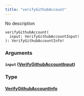 ```yaml
---
title: "verifyGithubAccount"
---
```


No description

```
verifyGithubAccount(
  input: VerifyGithubAccountInput!
): VerifyGithubAccountInfo!

```

### Arguments[](#arguments "Direct link to heading")

#### `input` ([VerifyGithubAccountInput](/developer/graphql-api/references/inputs/verify-github-account-input))[](#input-verifygithubaccountinput "Direct link to heading")

### Type[](#type "Direct link to heading")

#### [VerifyGithubAccountInfo](/developer/graphql-api/references/objects/verify-github-account-info)[](#verifygithubaccountinfo "Direct link to heading")